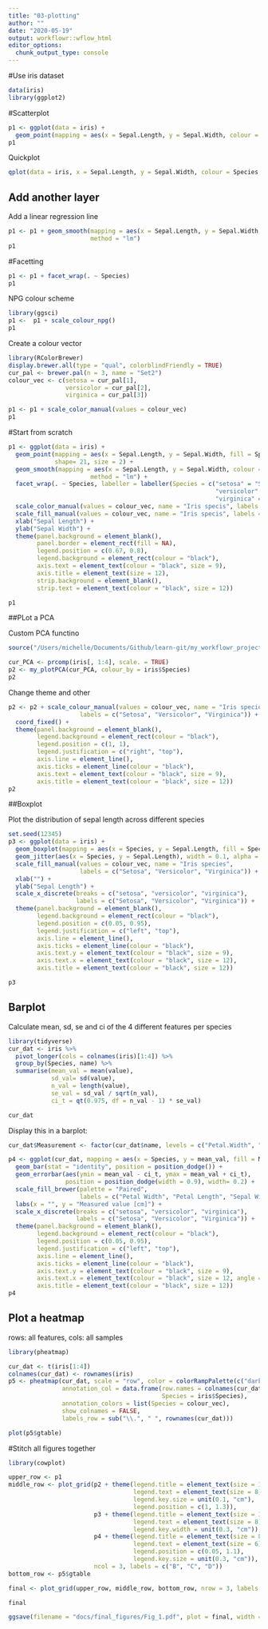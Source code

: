 ```yaml
---
title: "03-plotting"
author: ""
date: "2020-05-19"
output: workflowr::wflow_html
editor_options:
  chunk_output_type: console
---
```



#Use iris dataset 

```r
data(iris)
library(ggplot2)
```

#Scatterplot

```r
p1 <- ggplot(data = iris) +
  geom_point(mapping = aes(x = Sepal.Length, y = Sepal.Width, colour = Species))
p1
```

Quickplot

```r
qplot(data = iris, x = Sepal.Length, y = Sepal.Width, colour = Species, geom = "point")
```

## Add another layer

Add a linear regression line
```r
p1 <- p1 + geom_smooth(mapping = aes(x = Sepal.Length, y = Sepal.Width, colour = Species), 
                       method = "lm")
p1
```

#Facetting
```r
p1 <- p1 + facet_wrap(. ~ Species)
p1
```

NPG colour scheme
```r
library(ggsci)
p1 <-  p1 + scale_colour_npg()
p1

```

Create a colour vector
```r
library(RColorBrewer)
display.brewer.all(type = "qual", colorblindFriendly = TRUE)
cur_pal <- brewer.pal(n = 3, name = "Set2")
colour_vec <- c(setosa = cur_pal[1],
                versicolor = cur_pal[2],
                virginica = cur_pal[3])

p1 <- p1 + scale_color_manual(values = colour_vec)
p1
```


#Start from scratch

```r
p1 <- ggplot(data = iris) +
  geom_point(mapping = aes(x = Sepal.Length, y = Sepal.Width, fill = Species), 
             shape= 21, size = 2) +
  geom_smooth(mapping = aes(x = Sepal.Length, y = Sepal.Width, colour = Species), 
                       method = "lm") +
  facet_wrap(. ~ Species, labeller = labeller(Species = c("setosa" = "Setosa", 
                                                          "versicolor" = "Versicolor", 
                                                          "virginica" = "Virginica"))) +
  scale_color_manual(values = colour_vec, name = "Iris specis", labels = c("Setosa", "Versicolor", "Virginica")) +
  scale_fill_manual(values = colour_vec, name = "Iris specis", labels = c("Setosa", "Versicolor", "Virginica")) +
  xlab("Sepal Length") +
  ylab("Sepal Width") +
  theme(panel.background = element_blank(),
        panel.border = element_rect(fill = NA),
        legend.position = c(0.67, 0.8),
        legend.background = element_rect(colour = "black"),
        axis.text = element_text(colour = "black", size = 9),
        axis.title = element_text(size = 12),
        strip.background = element_blank(),
        strip.text = element_text(colour = "black", size = 12))

p1
```

##PLot a PCA

Custom PCA functino

```r
source("/Users/michelle/Documents/Github/learn-git/my_workflowr_project/code/helper.R")

cur_PCA <- prcomp(iris[, 1:4], scale. = TRUE)
p2 <- my_plotPCA(cur_PCA, colour_by = iris$Species)
p2
```

Change theme and other
```r
p2 <- p2 + scale_colour_manual(values = colour_vec, name = "Iris species",
                    labels = c("Setosa", "Versicolor", "Virginica")) +
  coord_fixed() + 
  theme(panel.background = element_blank(),
        legend.background = element_rect(colour = "black"),
        legend.position = c(1, 1), 
        legend.justification = c("right", "top"),
        axis.line = element_line(),
        axis.ticks = element_line(colour = "black"),
        axis.text = element_text(colour = "black", size = 9),
        axis.title = element_text(colour = "black", size = 12))
p2
```

##Boxplot

Plot the distribution of sepal length across different species

```r
set.seed(12345)
p3 <- ggplot(data = iris) +
  geom_boxplot(mapping = aes(x = Species, y = Sepal.Length, fill = Species), outlier.colour = NA) +
  geom_jitter(aes(x = Species, y = Sepal.Length), width = 0.1, alpha = 0.7) +
  scale_fill_manual(values = colour_vec, name = "Iris species",
                    labels = c("Setosa", "Versicolor", "Virginica")) +
  xlab("") +
  ylab("Sepal Length") +
  scale_x_discrete(breaks = c("setosa", "versicolor", "virginica"),
                   labels = c("Setosa", "Versicolor", "Virginica")) +
  theme(panel.background = element_blank(),
        legend.background = element_rect(colour = "black"),
        legend.position = c(0.05, 0.95), 
        legend.justification = c("left", "top"),
        axis.line = element_line(),
        axis.ticks = element_line(colour = "black"),
        axis.text.y = element_text(colour = "black", size = 9),
        axis.text.x = element_text(colour = "black", size = 12),
        axis.title = element_text(colour = "black", size = 12))

p3
```


## Barplot

Calculate mean, sd, se and ci of the 4 different features per species

```r
library(tidyverse)
cur_dat <- iris %>%
  pivot_longer(cols = colnames(iris)[1:4]) %>%
  group_by(Species, name) %>%
  summarise(mean_val = mean(value),
            sd_val= sd(value),
            n_val = length(value),
            se_val = sd_val / sqrt(n_val),
            ci_t = qt(0.975, df = n_val - 1) * se_val)

cur_dat
```

Display this in a barplot:
```r
cur_dat$Measurement <- factor(cur_dat$name, levels = c("Petal.Width", "Petal.Length", "Sepal.Width", "Sepal.Length"))

p4 <- ggplot(cur_dat, mapping = aes(x = Species, y = mean_val, fill = Measurement)) +
  geom_bar(stat = "identity", position = position_dodge()) +
  geom_errorbar(aes(ymin = mean_val - ci_t, ymax = mean_val + ci_t), 
                position = position_dodge(width = 0.9), width= 0.2) +
  scale_fill_brewer(palette = "Paired",
                    labels = c("Petal Width", "Petal Length", "Sepal Width", "Sepal Length")) +
  labs(x = "", y = "Measured value [cm]") + 
  scale_x_discrete(breaks = c("setosa", "versicolor", "virginica"),
                   labels = c("Setosa", "Versicolor", "Virginica")) +
  theme(panel.background = element_blank(),
        legend.background = element_rect(colour = "black"),
        legend.position = c(0.05, 0.95), 
        legend.justification = c("left", "top"),
        axis.line = element_line(),
        axis.ticks = element_line(colour = "black"),
        axis.text.y = element_text(colour = "black", size = 9),
        axis.text.x = element_text(colour = "black", size = 12, angle = 45, hjust = 1),
        axis.title = element_text(colour = "black", size = 12))
p4

```


## Plot a heatmap

rows: all features, cols: all samples

```r
library(pheatmap)

cur_dat <- t(iris[1:4])
colnames(cur_dat) <- rownames(iris)
p5 <- pheatmap(cur_dat, scale = "row", color = colorRampPalette(c("dark blue", "white", "dark red"))(100),
               annotation_col = data.frame(row.names = colnames(cur_dat),
                                           Species = iris$Species),
               annotation_colors = list(Species = colour_vec),
               show_colnames = FALSE,
               labels_row = sub("\\.", " ", rownames(cur_dat)))

plot(p5$gtable)
```



#Stitch all figures together

```r
library(cowplot)

upper_row <- p1
middle_row <- plot_grid(p2 + theme(legend.title = element_text(size = 10),
                                   legend.text = element_text(size = 8),
                                   legend.key.size = unit(0.1, "cm"),
                                   legend.position = c(1, 1.3)), 
                        p3 + theme(legend.title = element_text(size = 10),
                                   legend.text = element_text(size = 8),
                                   legend.key.width = unit(0.3, "cm")), 
                        p4 + theme(legend.title = element_text(size = 8),
                                   legend.text = element_text(size = 6),
                                   legend.position = c(0.05, 1.1),
                                   legend.key.size = unit(0.3, "cm")), 
                        ncol = 3, labels = c("B", "C", "D"))
bottom_row <- p5$gtable

final <- plot_grid(upper_row, middle_row, bottom_row, nrow = 3, labels = c("A", "", "E"))

final

ggsave(filename = "docs/final_figures/Fig_1.pdf", plot = final, width = 210, height = 290, units = "mm")
```
